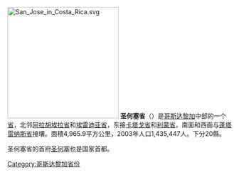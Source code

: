 {{NoteTA
|G1=Toponym
}}
[[File:San_Jose_in_Costa_Rica.svg|250px]]
'''圣何塞省'''（{{lang-es|Provincia de San José}}）是[[哥斯达黎加|哥斯达黎加]]中部的一个[[哥斯达黎加行政区划|省]]，北邻[[阿拉胡埃拉省|阿拉胡埃拉省]]和[[埃雷迪亚省|埃雷迪亚省]]，东接[[卡塔戈省|卡塔戈省]]和[[利蒙省|利蒙省]]，南面和西面与[[蓬塔雷纳斯省|蓬塔雷纳斯省]]接壤。面積4,965.9平方公里，2003年人口1,435,447人。下分20縣。

圣何塞省的首府[[圣何塞_(哥斯达黎加)|圣何塞]]也是国家首都。

{{Provinces of Costa Rica}}

{{DEFAULTSORT:San José}}
[[Category:哥斯达黎加省份|Category:哥斯达黎加省份]]
{{哥斯达黎加小作品}}